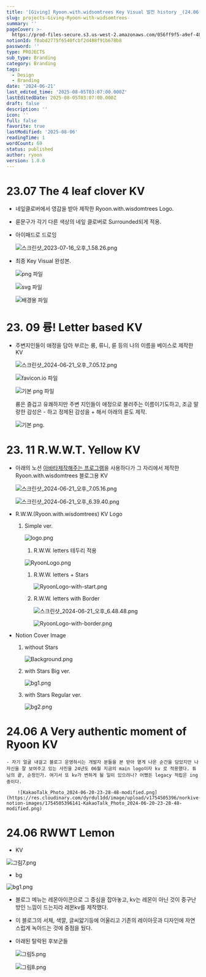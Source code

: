 ```yaml
---
title: '[Giving] Ryoon.with.widsomtrees Key Visual 발전 history _(24.06 update)'
slug: projects-Giving-Ryoon-with-widsomtrees-
summary: ''
pageCover: >-
  https://prod-files-secure.s3.us-west-2.amazonaws.com/056ff9f5-a9ef-486f-8acb-9eef51d06a2d/49753e0a-7564-4fdf-a427-1fcfdf92c3d0/bg1.png?X-Amz-Algorithm=AWS4-HMAC-SHA256&X-Amz-Content-Sha256=UNSIGNED-PAYLOAD&X-Amz-Credential=ASIAZI2LB466X5PN7BY2%2F20250806%2Fus-west-2%2Fs3%2Faws4_request&X-Amz-Date=20250806T183557Z&X-Amz-Expires=3600&X-Amz-Security-Token=IQoJb3JpZ2luX2VjEEIaCXVzLXdlc3QtMiJHMEUCIQCpv35LVKcZXzfbPTsNacKsKFbW8QS22A4RX1IzAlU8gAIgS0akGah4X0geo1ozIOeIRgSpMb8uBZ%2FDLKUTu6HTkuwq%2FwMIexAAGgw2Mzc0MjMxODM4MDUiDNeWDP7sFC8xx0%2BAjyrcA%2BHavRzfq7%2B3HjOksLs9etWDqH64F0OIYaEtM3WFjVGgk82bygVc7Wg9%2BUj%2FJ5e8x98v7wLTKeCI%2Fpq4iH75VKTcZIBMTpSlC5aJdyzKOmMrin5ObK4oFoDaxKG3mK%2B9prdZ9RgpjoDAh8NouOQDlCYBJZBZsY10%2Bxld59J2bUb6Y62VmtRf1gUHSz4NDRa%2BXM9XGVB6Gj6bYvLhzOKLOK%2FBozb2GqhwZn1kCi%2FCO3l%2FdhkSS4gMu4Zb4rYnCVqMASHQMINWIQX%2FhMxV9%2FsN6Q7Ew%2FwQyU6kxXonfyt%2FWSWMAXQ24rh%2FMrQNfg59GGOfWnH5mQujOpOvce4VyaV%2FBo%2Fp6zIN%2FWGQrtQmgxRqVpguVknssp7pIwykzohVu4%2FbHtom1HlTDb3E5geweT8BH7O7xEmtad4m%2FX%2BMe7L4b8cWf12JqRKp7Q7Mso0UN2%2FQI%2BY5ChHLK7WbP0sodapBaoVlE1pd%2FpNFo9PPZEH08jbICsZL9%2FRjCMowgrMZrkXL1VllCbDo97mGvm9KSpWQkAOHpgmWNcp1z9eyIfIB%2Bszs9%2FFKXtUiQ7YRohleEv5ifqN8HQSUa9mevUnsE6MVxvANgBbnKK2V3d8rkmifXzU1UcFHmVOKAB0CntXQMIeszsQGOqUBxq49b2s0v2%2Fu19nh%2FWgH5mHIavrm%2Btf7Hwbh4Sui7B3TUSCrRjPKyRHDPRNL6yMqY7BYgBpwLg7NPUpLA3cxnuEiyPnYzNRsAW4mFRWJinFmlFr5HhSjUggu4bzi%2FLz%2FvP37at4EYYQUiRt2k9OJ7mT%2BFkzuMA63UmM8LwfZAidgh7bE%2BGOT1wzYWPzAmNhgOtX2n1mMOsluVZIbxxFSyhv%2FKyQ5&X-Amz-Signature=e8db187dfda7a1b6cbdbdd350d258c56e17deee5a555310a0266c19c499df357&X-Amz-SignedHeaders=host&x-amz-checksum-mode=ENABLED&x-id=GetObject
notionId: f0abd2775f6540fcbf2d488f91b678b8
password: ''
type: PROJECTS
sub_type: Branding
category: Branding
tags:
  - Design
  - Branding
date: '2024-06-21'
last_edited_time: '2025-08-05T03:07:00.000Z'
lastEditedDate: 2025-08-05T03:07:00.000Z
draft: false
description: ''
icon: ''
full: false
favorite: true
lastModified: '2025-08-06'
readingTime: 1
wordCount: 69
status: published
author: ryoon
version: 1.0.0
---
```


# 23.07 The 4 **leaf clover KV**

- 네잎클로버에서 영감을 받아 제작한 Ryoon.with.wisdomtrees Logo.
- 륜문구가 각기 다른 색상의 네잎 클로버로 Surrounded되게 적용.
- 아이패드로 드로잉

    ![스크린샷_2023-07-16_오후_1.58.26.png](https://res.cloudinary.com/dyrdul1dd/image/upload/v1754505373/norkive-notion-images/1754505371431-E1_84_89_E1_85_B3_E1_84_8F_E1_85_B3_E1_84_85_E1_85_B5_E1_86_AB_E1_84_89_E1_85_A3_E1_86_BA_2023-07-16_E1_84_8B_E1_85_A9_E1_84_92_E1_85_AE_1.58.26.png)

- 최종 Key Visual 완성본.

    ![png 파일](https://res.cloudinary.com/dyrdul1dd/image/upload/v1754505374/norkive-notion-images/1754505374234-ryoon_logo_circle.png)


    ![svg 파일](https://res.cloudinary.com/dyrdul1dd/image/upload/v1754505375/norkive-notion-images/1754505375414-ryoon_logo.svg)


    ![배경용 파일](https://res.cloudinary.com/dyrdul1dd/image/upload/v1754505377/norkive-notion-images/1754505377559-E1_84_89_E1_85_B3_E1_84_8F_E1_85_B3_E1_84_85_E1_85_B5_E1_86_AB_E1_84_89_E1_85_A3_E1_86_BA_2023-07-16_E1_84_8B_E1_85_A9_E1_84_92_E1_85_AE_1.59.28.png)


# 23. 09 륭! Letter based KV

- 주변지인들이 애정을 담아 부르는 륭, 류니, 륜 등의 나의 이름을 베이스로 제작한 KV

    ![스크린샷_2024-06-21_오후_7.05.12.png](https://res.cloudinary.com/dyrdul1dd/image/upload/v1754505379/norkive-notion-images/1754505379217-E1_84_89_E1_85_B3_E1_84_8F_E1_85_B3_E1_84_85_E1_85_B5_E1_86_AB_E1_84_89_E1_85_A3_E1_86_BA_2024-06-21_E1_84_8B_E1_85_A9_E1_84_92_E1_85_AE_7.05.12.png)


    ![favicon.io 파일](https://res.cloudinary.com/dyrdul1dd/image/upload/v1754505380/norkive-notion-images/1754505380308-favicon.png)


    ![기본 png 파일](https://res.cloudinary.com/dyrdul1dd/image/upload/v1754505381/norkive-notion-images/1754505381267-avatar.png)


    륭은 즐겁고 유쾌하지만 주변 지인들이 애정으로 불러주는 이름이기도하고, 조금 말랑한 감성은 - 하고 정제된 감성을 + 해서 아래의 륜도 제작.


    ![기본 png.](https://res.cloudinary.com/dyrdul1dd/image/upload/v1754505382/norkive-notion-images/1754505382658-favicon2.png)


# 23. 11 **R.W.W.T. Yellow** KV 

- 아래의 노션 [아바타제작해주는 프로그램](https://notion-avatar.vercel.app/ko)을 사용하다가 
그 자리에서 제작한 Ryoon.with.wisdomtrees 블로그용 KV

    ![스크린샷_2024-06-21_오후_7.05.16.png](https://res.cloudinary.com/dyrdul1dd/image/upload/v1754505384/norkive-notion-images/1754505383755-E1_84_89_E1_85_B3_E1_84_8F_E1_85_B3_E1_84_85_E1_85_B5_E1_86_AB_E1_84_89_E1_85_A3_E1_86_BA_2024-06-21_E1_84_8B_E1_85_A9_E1_84_92_E1_85_AE_7.05.16.png)


    ![스크린샷_2024-06-21_오후_6.39.40.png](https://res.cloudinary.com/dyrdul1dd/image/upload/v1754505385/norkive-notion-images/1754505384839-E1_84_89_E1_85_B3_E1_84_8F_E1_85_B3_E1_84_85_E1_85_B5_E1_86_AB_E1_84_89_E1_85_A3_E1_86_BA_2024-06-21_E1_84_8B_E1_85_A9_E1_84_92_E1_85_AE_6.39.40.png)

- R.W.W.(Ryoon.with.wisdomtrees) KV Logo
    1. Simple ver.

        ![logo.png](https://res.cloudinary.com/dyrdul1dd/image/upload/v1754505386/norkive-notion-images/1754505386495-logo.png)

        1. R.W.W. letters 테두리 적용

        ![RyoonLogo.png](https://res.cloudinary.com/dyrdul1dd/image/upload/v1754505387/norkive-notion-images/1754505387611-RyoonLogo.png)

        1. R.W.W. letters + Stars

            ![RyoonLogo-with-start.png](https://res.cloudinary.com/dyrdul1dd/image/upload/v1754505389/norkive-notion-images/1754505388695-RyoonLogo-with-start.png)

        2. R.W.W. letters with Border

            ![스크린샷_2024-06-21_오후_6.48.48.png](https://res.cloudinary.com/dyrdul1dd/image/upload/v1754505390/norkive-notion-images/1754505390067-E1_84_89_E1_85_B3_E1_84_8F_E1_85_B3_E1_84_85_E1_85_B5_E1_86_AB_E1_84_89_E1_85_A3_E1_86_BA_2024-06-21_E1_84_8B_E1_85_A9_E1_84_92_E1_85_AE_6.48.48.png)


            ![RyoonLogo-with-border.png](https://res.cloudinary.com/dyrdul1dd/image/upload/v1754505391/norkive-notion-images/1754505391410-RyoonLogo-with-border.png)

- Notion Cover Image
    1. without Stars

        ![Background.png](https://res.cloudinary.com/dyrdul1dd/image/upload/v1754505392/norkive-notion-images/1754505392442-Background.png)

    2. with Stars Big ver.

        ![bg1.png](https://res.cloudinary.com/dyrdul1dd/image/upload/v1754505393/norkive-notion-images/1754505393643-bg1.png)

    3. with Stars Regular ver.

        ![bg2.png](https://res.cloudinary.com/dyrdul1dd/image/upload/v1754505395/norkive-notion-images/1754505394846-bg2.png)


# 24.06 A Very authentic moment of Ryoon KV

    - 자기 얼굴 내걸고 블로그 운영하시는 개발자 분들을 본 받아 옅게 나온 순간을 담았지만 나 자신을 잘 보여주고 있는 사진을 24년도 06월 지금의 main logo이자 kv 로 적용했다. 튜닝의 끝, 순정인가. 여기서 또 kv가 변하게 될 일이 있으려나? 어쨌든 legacy 적립은 ing 중이다.

        ![KakaoTalk_Photo_2024-06-20-23-28-48-modified.png](https://res.cloudinary.com/dyrdul1dd/image/upload/v1754505396/norkive-notion-images/1754505396141-KakaoTalk_Photo_2024-06-20-23-28-48-modified.png)


# 24.06 RWWT Lemon

- KV

![그림7.png](https://res.cloudinary.com/dyrdul1dd/image/upload/v1754505398/norkive-notion-images/1754505398049-E1_84_80_E1_85_B3_E1_84_85_E1_85_B5_E1_86_B77.png)

- bg

![bg1.png](https://res.cloudinary.com/dyrdul1dd/image/upload/v1754505400/norkive-notion-images/1754505400121-bg1.png)

- 블로그 메뉴는 레몬아이콘으로 그 중심을 잡아놓고, kv는 레몬이 아닌 것이 중구난방인 느낌이 드는지라 레몬kv를 제작했다.
- 이 블로그의 서체, 색깔, 글씨얇기등에 어울리고 기존의 레이아웃과 디자인에 자연스럽게 녹아드는 것에 중점을 뒀다.
- 아래된 탈락된 후보군들

    ![그림5.png](https://res.cloudinary.com/dyrdul1dd/image/upload/v1754505402/norkive-notion-images/1754505402008-E1_84_80_E1_85_B3_E1_84_85_E1_85_B5_E1_86_B75.png)


    ![그림8.png](https://res.cloudinary.com/dyrdul1dd/image/upload/v1754505404/norkive-notion-images/1754505403785-E1_84_80_E1_85_B3_E1_84_85_E1_85_B5_E1_86_B78.png)


